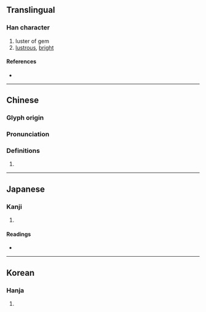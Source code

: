 {{character info/new}}
==Translingual==

===Han character===
{{Han char|rn=96|rad=玉|as=10|sn=14|four=18111|canj=MGTQM|ids=⿰𤣩差}}

# luster of gem
# [[lustrous]], [[bright]]

====References====
* {{Han ref|kx=0740.050|dkj=21170|dj=1150.020|hdz=21128.060|uh=7473|ud=29811|bh=E2CF|bd=58063}}

----

==Chinese==
{{zh-forms}}

===Glyph origin===
{{Han etym}}

===Pronunciation===
{{zh-pron
|m=cuǒ
|c=cho1
|mc=y
|oc=y
|cat=
}}

===Definitions===
{{zh-hanzi}}

# {{rfdef|lang=zh}}

----

==Japanese==

===Kanji===
{{ja-kanji|grade=|rs=玉10}}

# {{defn|lang=ja|sort=玉10}}

====Readings====
* {{ja-readings|goon=さ|kun=みが-く|kanon=さ}}

----

==Korean==

===Hanja===
{{ko-hanja|hangeul=차|eumhun=|rv=cha|mr=ch'a|y=cha}}

# {{defn|lang=ko|sort=玉10}}